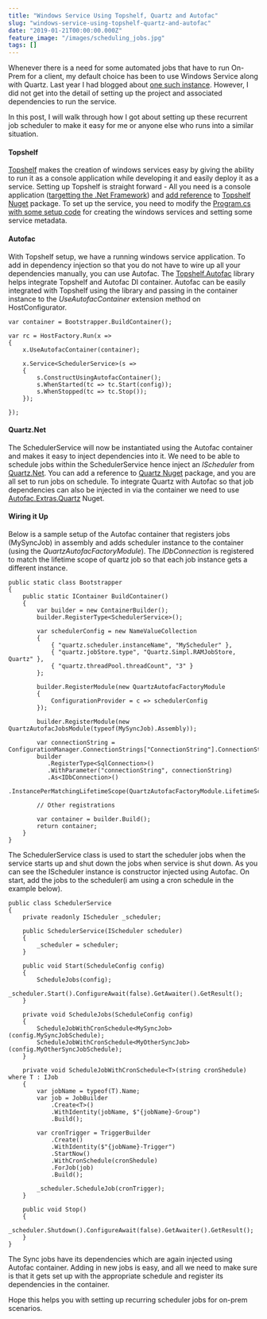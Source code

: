 ```yaml
---
title: "Windows Service Using Topshelf, Quartz and Autofac"
slug: "windows-service-using-topshelf-quartz-and-autofac"
date: "2019-01-21T00:00:00.000Z"
feature_image: "/images/scheduling_jobs.jpg"
tags: []
---
```


Whenever there is a need for some automated jobs that have to run On-Prem for a client, my default choice has been to use Windows Service along with Quartz. Last year I had blogged about [one such instance](__GHOST_URL__/blog/scheduling-recurring-jobs-with-a-cool-off-period/). However, I did not get into the detail of setting up the project and associated dependencies to run the service.

In this post, I will walk through how I got about setting up these recurrent job scheduler to make it easy for me or anyone else who runs into a similar situation.

#### Topshelf

[Topshelf](https://topshelf.readthedocs.io/en/latest/) makes the creation of windows services easy by giving the ability to run it as a console application while developing it and easily deploy it as a service. Setting up Topshelf is straight forward - All you need is a console application ([targetting the .Net Framework](https://topshelf.readthedocs.io/en/latest/installation/prerequisites.html)) and [add reference](https://topshelf.readthedocs.io/en/latest/installation/install.html) to [Topshelf Nuget](https://www.nuget.org/packages/topshelf) package. To set up the service, you need to modify the [Program.cs with some setup code](https://topshelf.readthedocs.io/en/latest/configuration/quickstart.html) for creating the windows services and setting some service metadata.

#### Autofac

With Topshelf setup, we have a running windows service application. To add in dependency injection so that you do not have to wire up all your dependencies manually, you can use Autofac. The [Topshelf.Autofac](https://github.com/alexandrnikitin/Topshelf.Autofac) library helps integrate Topshelf and Autofac DI container. Autofac can be easily integrated with Topshelf using the library and passing in the container instance to the _UseAutofacContainer_ extension method on HostConfigurator.

    var container = Bootstrapper.BuildContainer();
    
    var rc = HostFactory.Run(x =>
    {
        x.UseAutofacContainer(container);
    
        x.Service<SchedulerService>(s =>
        {
            s.ConstructUsingAutofacContainer();
            s.WhenStarted(tc => tc.Start(config));
            s.WhenStopped(tc => tc.Stop());
        });
    
    });
    

#### Quartz.Net

The SchedulerService will now be instantiated using the Autofac container and makes it easy to inject dependencies into it. We need to be able to schedule jobs within the SchedulerService hence inject an _IScheduler_ from [Quartz.Net](https://www.quartz-scheduler.net/). You can add a reference to [Quartz Nuget](https://www.nuget.org/packages/Quartz/) package, and you are all set to run jobs on schedule. To integrate Quartz with Autofac so that job dependencies can also be injected in via the container we need to use [Autofac.Extras.Quartz](https://github.com/alphacloud/Autofac.Extras.Quartz) Nuget.

#### Wiring it Up

Below is a sample setup of the Autofac container that registers jobs (MySyncJob) in assembly and adds scheduler instance to the container (using the _QuartzAutofacFactoryModule_). The _IDbConnection_ is registered to match the lifetime scope of quartz job so that each job instance gets a different instance.

    public static class Bootstrapper
    {
        public static IContainer BuildContainer()
        {
            var builder = new ContainerBuilder();
            builder.RegisterType<SchedulerService>();
    
            var schedulerConfig = new NameValueCollection
            {
                { "quartz.scheduler.instanceName", "MyScheduler" },
                { "quartz.jobStore.type", "Quartz.Simpl.RAMJobStore, Quartz" },
                { "quartz.threadPool.threadCount", "3" }
            };
    
            builder.RegisterModule(new QuartzAutofacFactoryModule
            {
                ConfigurationProvider = c => schedulerConfig
            });
    
            builder.RegisterModule(new QuartzAutofacJobsModule(typeof(MySyncJob).Assembly));
    
            var connectionString = ConfigurationManager.ConnectionStrings["ConnectionString"].ConnectionString;
            builder
               .RegisterType<SqlConnection>()
               .WithParameter("connectionString", connectionString)
               .As<IDbConnection>()
               .InstancePerMatchingLifetimeScope(QuartzAutofacFactoryModule.LifetimeScopeName);
    
            // Other registrations
    
            var container = builder.Build();
            return container;
        }
    }
    

The SchedulerService class is used to start the scheduler jobs when the service starts up and shut down the jobs when service is shut down. As you can see the IScheduler instance is constructor injected using Autofac. On start, add the jobs to the scheduler(i am using a cron schedule in the example below).

    public class SchedulerService
    {
        private readonly IScheduler _scheduler;
    
        public SchedulerService(IScheduler scheduler)
        {
            _scheduler = scheduler;
        }
    
        public void Start(ScheduleConfig config)
        {
            ScheduleJobs(config);
            _scheduler.Start().ConfigureAwait(false).GetAwaiter().GetResult();
        }
    
        private void ScheduleJobs(ScheduleConfig config)
        {
            ScheduleJobWithCronSchedule<MySyncJob>(config.MySyncJobSchedule);
            ScheduleJobWithCronSchedule<MyOtherSyncJob>(config.MyOtherSyncJobSchedule);
        }
    
        private void ScheduleJobWithCronSchedule<T>(string cronShedule) where T : IJob
        {
            var jobName = typeof(T).Name;
            var job = JobBuilder
                .Create<T>()
                .WithIdentity(jobName, $"{jobName}-Group")
                .Build();
    
            var cronTrigger = TriggerBuilder
                .Create()
                .WithIdentity($"{jobName}-Trigger")
                .StartNow()
                .WithCronSchedule(cronShedule)
                .ForJob(job)
                .Build();
    
            _scheduler.ScheduleJob(cronTrigger);
        }
    
        public void Stop()
        {
            _scheduler.Shutdown().ConfigureAwait(false).GetAwaiter().GetResult();
        }
    }
    

The Sync jobs have its dependencies which are again injected using Autofac container. Adding in new jobs is easy, and all we need to make sure is that it gets set up with the appropriate schedule and register its dependencies in the container.

Hope this helps you with setting up recurring scheduler jobs for on-prem scenarios.